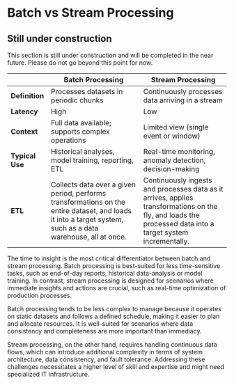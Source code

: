 # Batch vs Stream Processing

::: {.callout-caution}
## Still under construction

This section is still under construction and will be completed in the near future.
Please do not go beyond this point for now.
:::

|                    | **Batch Processing**                                                   | **Stream Processing**                                             |
| ------------------ | ---------------------------------------------------------------------- | ----------------------------------------------------------------- |
| **Definition**     | Processes datasets in periodic chunks                                  | Continuously processes data arriving in a stream                  |
| **Latency**        | High                                                                   | Low                                                               |
| **Context**        | Full data available; supports complex operations                       | Limited view (single event or window)                             |
| **Typical Use**    | Historical analyses, model training, reporting, ETL                    | Real-time monitoring, anomaly detection, decision-making          |
| **ETL**            | Collects data over a given period, performs transformations on the entire dataset, and loads it into a target system, such as a data warehouse, all at once. | Continuously ingests and processes data as it arrives, applies transformations on the fly, and loads the processed data into a target system incrementally. | 

The time to insight is the most critical differentiator between batch and stream processing.
Batch processing is best-suited for less time-sensitive tasks, such as end-of-day reports, historical data-analysis or model training.
In contrast, stream processing is designed for scenarios where immediate insights and actions are crucial, such as real-time optimization of production processes.

Batch processing tends to be less complex to manage because it operates on static datasets and follows a defined schedule, making it easier to plan and allocate resources.
It is well-suited for scenarios where data consistency and completeness are more important than immediacy.

Stream processing, on the other hand, requires handling continuous data flows, which can introduce additional complexity in terms of system architecture, data consistency, and fault tolerance.
Addressing these challenges necessitates a higher level of skill and expertise and might need specialized IT infrastructure.
